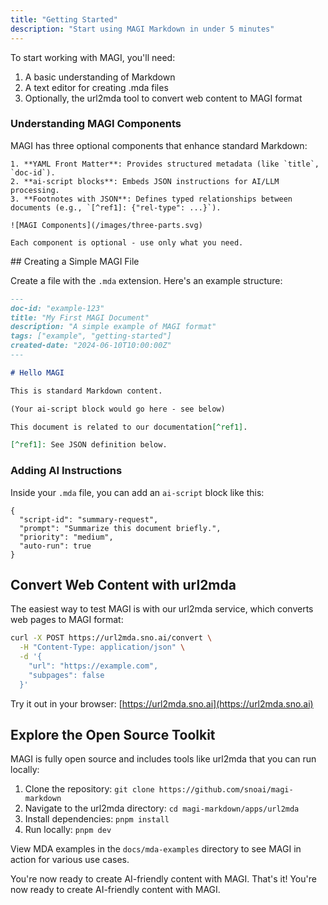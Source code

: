 ```yaml
---
title: "Getting Started"
description: "Start using MAGI Markdown in under 5 minutes"
---
```


To start working with MAGI, you'll need:

1. A basic understanding of Markdown
2. A text editor for creating .mda files
3. Optionally, the url2mda tool to convert web content to MAGI format
### Understanding MAGI Components
<AccordionGroup>
  <Accordion title="Understanding MAGI Components" icon="file-code">
    MAGI has three optional components that enhance standard Markdown:
    
    1. **YAML Front Matter**: Provides structured metadata (like `title`, `doc-id`).
    2. **ai-script blocks**: Embeds JSON instructions for AI/LLM processing.
    3. **Footnotes with JSON**: Defines typed relationships between documents (e.g., `[^ref1]: {"rel-type": ...}`).
    
    ![MAGI Components](/images/three-parts.svg)
    
    Each component is optional - use only what you need.
  </Accordion>
</AccordionGroup>
## Creating a Simple MAGI File

Create a file with the `.mda` extension. Here's an example structure:

```markdown
---
doc-id: "example-123"
title: "My First MAGI Document"
description: "A simple example of MAGI format"
tags: ["example", "getting-started"]
created-date: "2024-06-10T10:00:00Z"
---

# Hello MAGI

This is standard Markdown content.

(Your ai-script block would go here - see below)

This document is related to our documentation[^ref1].

[^ref1]: See JSON definition below.

```
### Adding AI Instructions

Inside your `.mda` file, you can add an `ai-script` block like this:

```ai-script
{
  "script-id": "summary-request",
  "prompt": "Summarize this document briefly.",
  "priority": "medium",
  "auto-run": true
}
```

## Convert Web Content with url2mda

The easiest way to test MAGI is with our url2mda service, which converts web pages to MAGI format:

```bash
curl -X POST https://url2mda.sno.ai/convert \
  -H "Content-Type: application/json" \
  -d '{
    "url": "https://example.com",
    "subpages": false
  }'
```

Try it out in your browser: [https://url2mda.sno.ai](https://url2mda.sno.ai)

## Explore the Open Source Toolkit

MAGI is fully open source and includes tools like url2mda that you can run locally:

1. Clone the repository: `git clone https://github.com/snoai/magi-markdown`
2. Navigate to the url2mda directory: `cd magi-markdown/apps/url2mda`
3. Install dependencies: `pnpm install`
4. Run locally: `pnpm dev`

View MDA examples in the `docs/mda-examples` directory to see MAGI in action for various use cases.

You're now ready to create AI-friendly content with MAGI.
That's it! You're now ready to create AI-friendly content with MAGI.